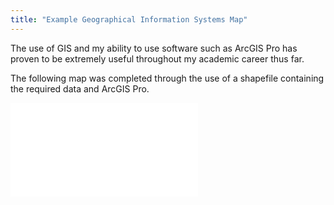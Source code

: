 ```yaml
---
title: "Example Geographical Information Systems Map"
---
```


The use of GIS and my ability to use software such as ArcGIS Pro has proven to be extremely useful throughout my academic career thus far.

The following map was completed through the use of a shapefile containing the required data and ArcGIS Pro.

![](./Pics/Lab2_Map2.pdf)

